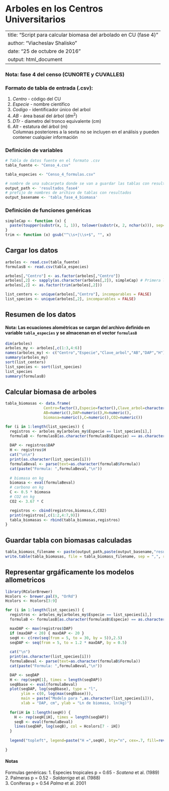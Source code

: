 Arboles en los Centros Universitarios
========================================================

---
title: "Script para calcular biomasa del arbolado en CU (fase 4)"
author: "Viacheslav Shalisko"
date: "25 de octubre de 2016"
output: html_document
---

### Nota: fase 4 del censo (CUNORTE y CUVALLES)

### Formato de tabla de entrada (.csv):
1. *Centro* - código del CU  
2. *Especie* - nombre científico  
3. *Codigo* - identificador único del arbol  
4. *AB* - área basal del árbol (dm^2^)  
5. *DTr* - diametro del tronco equivalente (cm)  
6. *Alt* - estatura del árbol (m)  
Columnas posteriores a la sexta no se incluyen en el análisis y pueden contener cualquier información

### Definición de variables

```{r}
# Tabla de datos fuente en el formato .csv
tabla_fuente <- "Censo_4.csv"

tabla_especies <- "Censo_4_formulas.csv"

# nombre de una subcarpeta donde se van a guardar las tablas con resultados (carpeta debe existir)
output_path <- 'resultados_fase4'
# prefijo de nombres de archivo de tablas con resultados
output_basename <- 'tabla_fase_4_biomasa'
```

### Definición de funciones genéricas

```{r}
simpleCap <- function (x) {
  paste(toupper(substr(x, 1, 1)), tolower(substr(x, 2, nchar(x))), sep="")
}
trim <- function (x) gsub("^\\s+|\\s+$", "", x)
```

## Cargar los datos

```{r}
arboles <- read.csv(tabla_fuente)
formulasB <- read.csv(tabla_especies)

arboles[,"Centro"] <- as.factor(arboles[,"Centro"])
arboles[,2] <- sapply(as.character(arboles[,2]), simpleCap) # Primera letra mayuscula otras minusculas
arboles[,2] <- as.factor(trim(arboles[,2]))

list_centers <- unique(arboles[,"Centro"], incomparables = FALSE)
list_species <- unique(arboles[,2], incomparables = FALSE)
```

## Resumen de los datos
#### Nota: Las ecuaciones alométricas se cargan del archivo definido en variable `tabla_especies` y se almacenan en el vector `formulasB`

```{r}
dim(arboles)
arboles_my <- arboles[,c(1:3,4:6)]
names(arboles_my) <- c("Centro","Especie","Clave_arbol","AB","DAP","H")
summary(arboles_my)
sort(list_centers)
list_species <- sort(list_species)
list_species
summary(formulasB)
```

## Calcular biomasa de arboles 


```{r}
tabla_biomasas <- data.frame(
                 Centro=factor(),Especie=factor(),Clave_arbol=character(), 
                 AB=numeric(),DAP=numeric(),H=numeric(),
                 biomasa=numeric(),C=numeric(),CO2=numeric()) 

for (i in 1:length(list_species)) {
  registros <- arboles_my[arboles_my$Especie == list_species[i],]
  formulaB <- formulasB[as.character(formulasB$Especie) == as.character(list_species[i]),]
  
  DAP <- registros$DAP
  H <- registros$H
  cat("\n\n")
  print(as.character(list_species[i]))
  formulaBeval <- parse(text=as.character(formulaB$Formula))
  cat(paste("Formula: ",formulaBeval,"\n"))
  
  # biomasa en kg
  biomasa <- eval(formulaBeval)
  # carbono en kg
  C <- 0.5 * biomasa
  # CO2 en kg
  CO2 <- 3.67 * C

  registros <- cbind(registros,biomasa,C,CO2)
  print(registros[,c(1:2,4:7,9)])
  tabla_biomasas <- rbind(tabla_biomasas,registros)
}
```

## Guardar tabla con biomasas calculadas

```{r}
tabla_biomass_filename <- paste(output_path,paste(output_basename,"resultados.csv",sep=""),sep="/")
write.table(tabla_biomasas, file = tabla_biomass_filename, sep = ",", row.names = FALSE)
```

## Representar grgáficamente los modelos allometricos

```{r fig.width = 8, fig.height = 6}
library(RColorBrewer)
Hcolors <- brewer.pal(9, "OrRd")
Hcolors <- Hcolors[3:9]

for (i in 1:length(list_species)) {
  registros <- arboles_my[arboles_my$Especie == list_species[i],]
  formulaB <- formulasB[as.character(formulasB$Especie) == as.character(list_species[i]),]

  maxDAP <- max(registros$DAP)
  if (maxDAP < 20) { maxDAP <- 20 }
  seqH <- c(rev(seq(from = 5, to = 30, by = 5)),2.5)
  seqDAP <- seq(from = 5, to = 1.2 * maxDAP, by = 0.5)
  
  cat("\n")  
  print(as.character(list_species[i]))  
  formulaBeval <- parse(text=as.character(formulaB$Formula))
  cat(paste("Formula: ",formulaBeval,"\n"))

  DAP <- seqDAP     
  H <- rep(seqH[1], times = length(seqDAP))
  seqBbase <- eval(formulaBeval)
  plot(seqDAP, log(seqBbase), type = "l",
       ylim = c(0, log(max(seqBbase))),
       main = paste("Modelo para ",as.character(list_species[i])),
       xlab = "DAP, cm", ylab = "Ln de biomasa, ln(kg)")
    
  for(iH in 1:length(seqH)) {
    H <- rep(seqH[iH], times = length(seqDAP)) 
    seqB <- eval(formulaBeval)
    lines(seqDAP, log(seqB), col = Hcolors[7 - iH])
  }   
  
  legend("topleft", legend=paste("H =",seqH), bty="n", cex=.7, fill=rev(Hcolors))  
    
} 
```

#### Notas 
Formulas genéricas:
1. Especies tropicales	p = 0.65 -	*Scatena* et al. (1989)  
2. Palmeras	p = 0.52 -	*Saldarriga* et al. (1988)  
3. Coniferas	p = 0.54	*Palma* et al. 2001  

